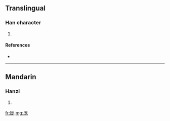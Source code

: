 {{also|龎|龐}}
==Translingual==

===Han character===
{{Han char|rn=27|rad=厂|as=05|sn=7|four=|canj=一戈大心 (MIKP)}}

# {{defn|Han|sort=厂05}}

====References====
* {{Han ref|kx=0161.061|hdz=10069.261|uh=5390|ud=21392}}

----

==Mandarin==

===Hanzi===
{{cmn-hanzi|tra=龎|pin=[[páng]] ([[pang2]])|wg=p'ang<sup>2</sup>}}

# {{defn|Mandarin}}

[[fr:厐]]
[[mg:厐]]